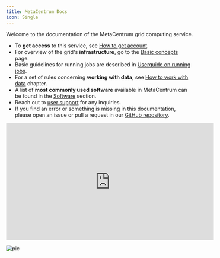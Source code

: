 ```yaml
---
title: MetaCentrum Docs
icon: Single
---
```

Welcome to the documentation of the MetaCentrum grid computing service.

- To **get access** to this service, see [How to get account](./access/account).
- For overview of the grid's **infrastructure**, go to the [Basic concepts](./computing/concepts) page.
- Basic guidelines for running jobs are described in [Userguide on running jobs](./computing/run-basic-job).
- For a set of rules concerning **working with data**, see [How to work with data](./data/types-of-storage) chapter.
- A list of **most commonly used software** available in MetaCentrum can be found in the [Software](./software/alphabet) section.
- Reach out to [user support](./support/) for any inquiries.
- If you find an error or something is missing in this documentation, please open an issue or pull a request in our [GitHub repository](https://github.com/CESNET/metacentrum-user-docs).

<center>
<iframe 
  width="560" 
  height="315" 
  src="https://www.youtube-nocookie.com/embed/m_X7faF70LA?si=T17pKjpH_85HbtDq" 
  title="YouTube video player" 
  frameborder="0" 
  allow="accelerometer; autoplay; clipboard-write; encrypted-media; gyroscope; picture-in-picture" 
  allowfullscreen>
</iframe>
</center>

![pic](/img/logos/metacentrum_RGB.png)
